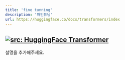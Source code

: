 ```yaml
---
title: 'fine tunning'
description: '파인튜닝'
url: https://huggingface.co/docs/transformers/index
---
```

<a href="https://huggingface.co/docs/diffusers/index" target="_blank"><img   loading="lazy" alt="src: HuggingFace Transformer" src="https://img.shields.io/badge/문서-Huggingface_Diffuser-blue" ></a>
---
설명을 추가해주세요.
